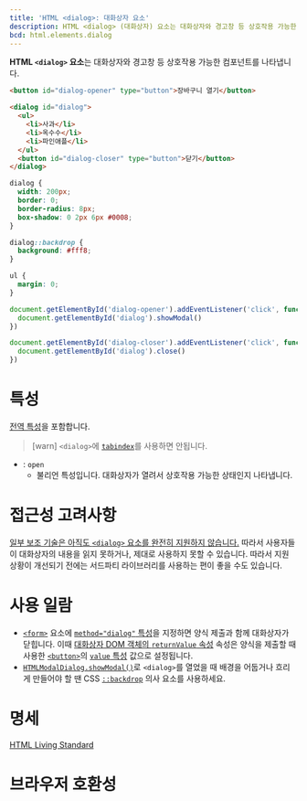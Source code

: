 ```yaml
---
title: 'HTML <dialog>: 대화상자 요소'
description: HTML <dialog> (대화상자) 요소는 대화상자와 경고창 등 상호작용 가능한 컴포넌트를 나타냅니다.
bcd: html.elements.dialog
---
```


**HTML `<dialog>` 요소**는 대화상자와 경고창 등 상호작용 가능한 컴포넌트를 나타냅니다.

<HTMLDemo height={180}>

```html
<button id="dialog-opener" type="button">장바구니 열기</button>

<dialog id="dialog">
  <ul>
    <li>사과</li>
    <li>옥수수</li>
    <li>파인애플</li>
  </ul>
  <button id="dialog-closer" type="button">닫기</button>
</dialog>
```

```css
dialog {
  width: 200px;
  border: 0;
  border-radius: 8px;
  box-shadow: 0 2px 6px #0008;
}

dialog::backdrop {
  background: #fff8;
}

ul {
  margin: 0;
}
```

```js
document.getElementById('dialog-opener').addEventListener('click', function() {
  document.getElementById('dialog').showModal()
})

document.getElementById('dialog-closer').addEventListener('click', function() {
  document.getElementById('dialog').close()
})
```

</HTMLDemo>

# 특성

[전역 특성](/docs/Web/HTML/Global_attributes)을 포함합니다.

> [warn] `<dialog>`에 [`tabindex`](../Global_attributes#term-tabindex)를 사용하면 안됩니다.

- : `open`
  - 불리언 특성입니다. 대화상자가 열려서 상호작용 가능한 상태인지 나타냅니다.

# 접근성 고려사항

[일부 보조 기술은 아직도 `<dialog>` 요소를 완전히 지원하지 않습니다.](https://www.scottohara.me/blog/2019/03/05/open-dialog.html#incoming-dialog) 따라서 사용자들이 대화상자의 내용을 읽지 못하거나, 제대로 사용하지 못할 수 있습니다. 따라서 지원 상황이 개선되기 전에는 서드파티 라이브러리를 사용하는 편이 좋을 수도 있습니다.

# 사용 일람

- [`<form>`](./form) 요소에 [`method="dialog"` 특성](./form#term-method)을 지정하면 양식 제출과 함께 대화상자가 닫힙니다. 이때 [대화상자 DOM 객체의 `returnValue` 속성](https://developer.mozilla.org/en-US/docs/Web/API/HTMLDialogElement/returnValue) 속성은 양식을 제출할 때 사용한 [`<button>`](./button)의 [`value` 특성](./button#term-value) 값으로 설정됩니다.
- [`HTMLModalDialog.showModal()`](https://developer.mozilla.org/en-US/docs/Web/API/HTMLDialogElement/showModal)로 `<dialog>`를 열었을 때 배경을 어둡거나 흐리게 만들어야 할 땐 CSS [`::backdrop`](https://developer.mozilla.org/en-US/docs/Web/CSS/::backdrop) 의사 요소를 사용하세요.

# 명세

[HTML Living Standard](https://html.spec.whatwg.org/multipage/interactive-elements.html#the-dialog-element)

# 브라우저 호환성

<BrowserCompat data={props.bcd} />
